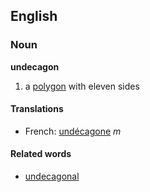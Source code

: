 ==English==
===Noun===
'''undecagon'''

#a [[polygon]] with eleven sides

====Translations====
*French: [[undécagone]] ''m''

====Related words====
*[[undecagonal]]
